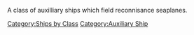 A class of auxilliary ships which field reconnisance seaplanes.
[[Category:Ships by Class]]
[[Category:Auxiliary Ship]]
